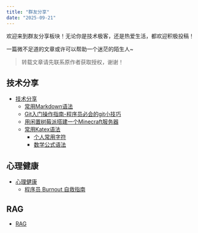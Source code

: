 ```yaml
---
title: "群友分享"
date: "2025-09-21"
---
```


欢迎来到群友分享板块！无论你是技术极客，还是热爱生活，都欢迎积极投稿！

一篇微不足道的文章或许可以帮助一个迷茫的陌生人~

> 转载文章请先联系原作者获取授权，谢谢！

## 技术分享

- [技术分享](/docs/CommunityShare/Geek)
  - [常用Markdown语法](/docs/CommunityShare/Geek/CommonUsedMarkdown)
  - [Git入门操作指南-程序员必会的git小技巧](/docs/CommunityShare/Geek/git101)
  - [用闲置树莓派搭建一个Minecraft服务器](/docs/CommunityShare/Geek/raspberry-guide)
  - [常用Katex语法](/docs/CommunityShare/Geek/Katex)
    - [个人常用字符](/docs/CommunityShare/Geek/Katex/Seb1)
    - [数学公式语法](/docs/CommunityShare/Geek/Katex/Seb2)

## 心理健康

- [心理健康](/docs/CommunityShare/MentalHealth)
  - [程序员 Burnout 自救指南](/docs/CommunityShare/MentalHealth/burnout-guide)

## RAG

  - [RAG](/docs/CommunityShare/RAG/rag)